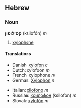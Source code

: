 {{rfc}}
==Hebrew==
===Noun===
'''קסילופון''' (ksilofón) ''m''

#[[xylophone]]

====Translations====
{{top}}
*Danish: [[xylofon]] ''c''
*Dutch: [[xylofoon]] ''m''
*French: xylophone ''m''
*German: [[Xylophon]] ''n''
{{mid}}
*Italian: [[xilofono]] ''m''
*Russian: [[ксилофон]] (ksilofon) ''m''
*Slovak: [[xylofón]] ''m''
{{bottom}}